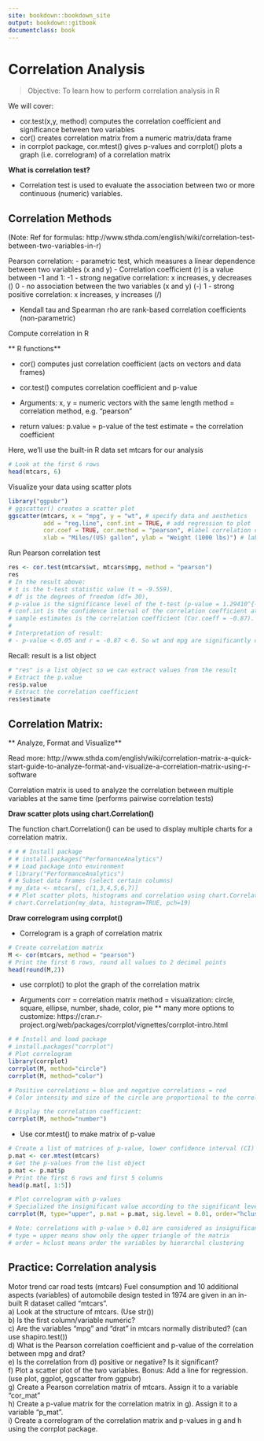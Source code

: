 ```yaml
---
site: bookdown::bookdown_site
output: bookdown::gitbook
documentclass: book
---
```

# Correlation Analysis
> Objective: To learn how to perform correlation analysis in R

We will cover:  

- cor.test(x,y, method) computes the correlation coefficient and significance between two variables  
- cor() creates correlation matrix from a numeric matrix/data frame
- in corrplot package, cor.mtest() gives p-values and corrplot() plots a graph (i.e. correlogram) of a correlation matrix

**What is correlation test?**

- Correlation test is used to evaluate the association between two or more continuous (numeric) variables.

## Correlation Methods

(Note: Ref for formulas: http://www.sthda.com/english/wiki/correlation-test-between-two-variables-in-r)

Pearson correlation: 
- parametric test, which measures a linear dependence between two variables (x and y)
- Correlation coefficient (r) is a value between -1 and 1:
    -1 - strong negative correlation: x increases, y decreases (\)
    0 - no association between the two variables (x and y) (-)
    1 - strong positive correlation: x increases, y increases (/)

- Kendall tau and Spearman rho are rank-based correlation coefficients (non-parametric)

Compute correlation in R

** R functions**

- cor() computes just correlation coefficient (acts on vectors and data frames)

- cor.test() computes correlation coefficient and p-value
- Arguments:
    x, y = numeric vectors with the same length
    method = correlation method, e.g. "pearson"
- return values:
    p.value = p-value of the test
    estimate = the correlation coefficient


Here, we'll use the built-in R data set mtcars for our analysis
```r
# Look at the first 6 rows
head(mtcars, 6)
```

Visualize your data using scatter plots
```r
library("ggpubr")
# ggscatter() creates a scatter plot
ggscatter(mtcars, x = "mpg", y = "wt", # specify data and aesthetics 
          add = "reg.line", conf.int = TRUE, # add regression to plot
          cor.coef = TRUE, cor.method = "pearson", #label correlation coeffient
          xlab = "Miles/(US) gallon", ylab = "Weight (1000 lbs)") # label axes
```

Run Pearson correlation test
```r
res <- cor.test(mtcars$wt, mtcars$mpg, method = "pearson")
res
# In the result above:
# t is the t-test statistic value (t = -9.559),
# df is the degrees of freedom (df= 30),
# p-value is the significance level of the t-test (p-value = 1.29410^{-10}).
# conf.int is the confidence interval of the correlation coefficient at 95% (conf.int = [-0.9338, -0.7441]);
# sample estimates is the correlation coefficient (Cor.coeff = -0.87).
# 
# Interpretation of result:
# - p-value < 0.05 and r = -0.87 < 0. So wt and mpg are significantly correlated and strongly negatively correlated.
```

Recall: result is a list object
```r
# "res" is a list object so we can extract values from the result 
# Extract the p.value
res$p.value
# Extract the correlation coefficient
res$estimate
```

## Correlation Matrix: 
** Analyze, Format and Visualize**

Read more: http://www.sthda.com/english/wiki/correlation-matrix-a-quick-start-guide-to-analyze-format-and-visualize-a-correlation-matrix-using-r-software

Correlation matrix is used to analyze the correlation between multiple variables at the same time (performs pairwise correlation tests)

**Draw scatter plots using chart.Correlation()**

The function chart.Correlation() can be used to display multiple charts for a correlation matrix.
```r
# # # Install package
# # install.packages("PerformanceAnalytics")
# # Load package into environment
# library("PerformanceAnalytics")
# # Subset data frames (select certain columns)
# my_data <- mtcars[, c(1,3,4,5,6,7)]
# # Plot scatter plots, histograms and correlation using chart.Correlation()
# chart.Correlation(my_data, histogram=TRUE, pch=19)
```

**Draw correlogram using corrplot()**

- Correlogram is a graph of correlation matrix
```r
# Create correlation matrix
M <- cor(mtcars, method = "pearson")
# Print the first 6 rows, round all values to 2 decimal points
head(round(M,2))
```

- use corrplot() to plot the graph of the correlation matrix

- Arguments
    corr = correlation matrix 
    method = visualization: circle, square, ellipse, number, shade, color, pie
    ** many more options to customize: https://cran.r-project.org/web/packages/corrplot/vignettes/corrplot-intro.html
```r
# # Install and load package
# install.packages("corrplot")
# Plot correlogram
library(corrplot)
corrplot(M, method="circle")
corrplot(M, method="color")

# Positive correlations = blue and negative correlations = red
# Color intensity and size of the circle are proportional to the correlation coefficients

# Display the correlation coefficient:
corrplot(M, method="number")
```

- Use cor.mtest() to make matrix of p-value
```r
# Create a list of matrices of p-value, lower confidence interval (CI) and upper CI for a correlation matrix
p.mat <- cor.mtest(mtcars)
# Get the p-values from the list object
p.mat <- p.mat$p
# Print the first 6 rows and first 5 columns
head(p.mat[, 1:5])

# Plot correlogram with p-values
# Specialized the insignificant value according to the significant level
corrplot(M, type="upper", p.mat = p.mat, sig.level = 0.01, order="hclust")

# Note: correlations with p-value > 0.01 are considered as insignificant (i.e. correlation with crosses)
# type = upper means show only the upper triangle of the matrix
# order = hclust means order the variables by hierarchal clustering
```


## Practice: Correlation analysis
Motor trend car road tests (mtcars)
Fuel consumption and 10 additional aspects (variables) of automobile design tested in 1974 are given in an in-built R dataset called "mtcars".  
a) Look at the structure of mtcars. (Use str())  
b) Is the first column/variable numeric?  
c) Are the variables "mpg" and "drat" in mtcars normally distributed? (can use shapiro.test())  
d) What is the Pearson correlation coefficient and p-value of the correlation between mpg and drat?  
e) Is the correlation from d) positive or negative? Is it significant?  
f) Plot a scatter plot of the two variables. Bonus: Add a line for regression. (use plot, ggplot, ggscatter from ggpubr)  
g) Create a Pearson correlation matrix of mtcars. Assign it to a variable "cor_mat"  
h) Create a p-value matrix for the correlation matrix in g). Assign it to a variable "p_mat".  
i) Create a correlogram of the correlation matrix and p-values in g and h using the corrplot package.  